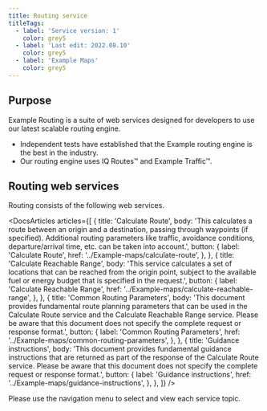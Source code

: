 ---
title: Routing service
titleTags:
  - label: 'Service version: 1'
    color: grey5
  - label: 'Last edit: 2022.08.10'
    color: grey5
  - label: 'Example Maps'
    color: grey5
---

## Purpose

Example Routing is a suite of web services designed for developers to use our latest scalable routing engine.

- Independent tests have established that the Example routing engine is the best in the industry.
- Our routing engine uses IQ Routes&trade; and Example Traffic&trade;.

## Routing web services

Routing consists of the following web services.

<DocsArticles
  articles={[
    {
      title: 'Calculate Route',
      body: 'This calculates a route between an origin and a destination, passing through waypoints (if specified). Additional routing parameters like traffic, avoidance conditions, departure/arrival time, etc. can be taken into account.',
      button: {
        label: 'Calculate Route',
        href: '../Example-maps/calculate-route',
      },
    },
    {
      title: 'Calculate Reachable Range',
      body: 'This service calculates a set of locations that can be reached from the origin point, subject to the available fuel or energy budget that is specified in the request.',
      button: {
        label: 'Calculate Reachable Range',
        href: '../Example-maps/calculate-reachable-range',
      },
    },
    {
      title: 'Common Routing Parameters',
      body: 'This document provides fundamental route planning parameters that can be used in the Calculate Route service and the Calculate Reachable Range service. Please be aware that this document does not specify the complete request or response format.',
      button: {
        label: 'Common Routing Parameters',
        href: '../Example-maps/common-routing-parameters',
      },
    },
    {
      title: 'Guidance instructions',
      body: 'This document provides fundamental guidance instructions that are returned as part of the response of the Calculate Route service. Please be aware that this document does not specify the complete request or response format.',
      button: {
        label: 'Guidance instructions',
        href: '../Example-maps/guidance-instructions',
      },
    },
  ]}
/>

Please use the navigation menu to select and view each service topic.

